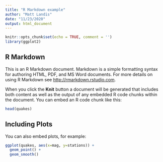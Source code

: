 ```yaml
---
title: "R Markdown example"
author: "Matt Landis"
date: "11/23/2020"
output: html_document
---
```


```r
knitr::opts_chunk$set(echo = TRUE, comment = '')
library(ggplot2)
```

## R Markdown

This is an R Markdown document. Markdown is a simple formatting syntax for authoring HTML, PDF, and MS Word documents. For more details on using R Markdown see <http://rmarkdown.rstudio.com>.

When you click the **Knit** button a document will be generated that includes both content as well as the output of any embedded R code chunks within the document. You can embed an R code chunk like this:

```r
head(quakes)
```

## Including Plots

You can also embed plots, for example:

```r
ggplot(quakes, aes(x=mag, y=stations)) +
  geom_point() +
  geom_smooth()
```
